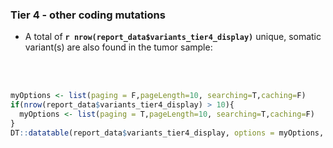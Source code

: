 ### Tier 4 - other coding mutations

- A total of __`r nrow(report_data$variants_tier4_display)`__ unique, somatic variant(s) are also found in the tumor sample:

<br><br>
```r

myOptions <- list(paging = F,pageLength=10, searching=T,caching=F)
if(nrow(report_data$variants_tier4_display) > 10){
  myOptions <- list(paging = T,pageLength=10, searching=T,caching=F)
}
DT::datatable(report_data$variants_tier4_display, options = myOptions, escape=F, extensions = "Responsive")

```
<br><br>

